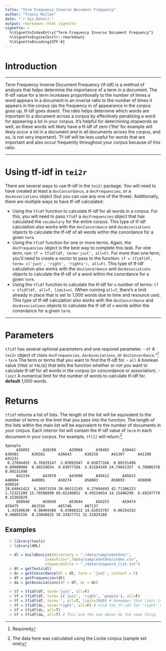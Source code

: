 ```yaml
---
title: "Term Frequency Inverse Document Frequency"
author: "Travis Mullen"
date: "`r Sys.Date()`"
output: rmarkdown::html_vignette
vignette: >
  %\VignetteIndexEntry{"Term Frequency Inverse Document Frequency"}
  %\VignetteEngine{knitr::rmarkdown}
  %\VignetteEncoding{UTF-8}
---
```

# Introduction
***

Term Frequency Inverse Document Frequency (tf-idf) is a method of analysis that helps determine the importance of a term in a document.  The tf-idf value for a term increases proportionally to the number of times a word appears in a document in an inverse ratio to the number of times it appears in the corpus (as the frequency in of appearance in the corpus goes up, tf-idf goes down).  The ratio helps determine which words are important to a document across a corpus by effectively penalizing a word for appearing a lot in your corpus.  It's helpful for determining stopwords as well, as these words will likely have a tf-idf of zero ('the' for example will likely occur a lot in a document _and_ in all documents across the corpus, and so, is not very important).  Tf-idf will be less useful for words that are important and also occur frequently throughout your corpus because of this ratio.

***
# Using tf-idf in `tei2r`
There are several ways to use tf-idf in the `tei2r` package. You will need to have created at least a `docConcordance`, a `docFrequencies`, or a `docAssociations` object (but you can use any one of the three).  Additionally, there are multiple ways to have tf-idf calculated:

  - Using the `tfidf` function to calculate tf-idf for all words in a corpus.  For this, you will need to pass `tfidf` a `docFrequencies` object that has calculated the `vocabulary` for the entire corpus.  This type of tf-idf calculation also works with the `docConcordance` and `docAssociations` objects to calculate the tf-idf of all words within the conordance for a given `term`.
  - Using the `tfidf` function for one or more terms.  Again, the `docFrequencies` object is the best way to complete this task.  For one term, run: `tf = tfidf(df, term='just', all=F)`. For more than one term, you'll need to create a vector to pass to the function: `tf = tfidf(df, term= c('just', 'right', 'rights'), all=F)`. This type of tf-idf calculation also works with the `docConcordance` and `docAssociations` objects to calculate the tf-idf of a word within the conordance for a given `term`.
  - Using the `tfidf` function to calculate the tf-idf for `n` number of terms: `tf = tfidf(df, all=T, limit=n)`. (When running `all=T`, there's a limit already in place that is set to 1,000 words due to time and resource use). This type of tf-idf calculation also works with the `docConcordance` and `docAssociations` objects to calculate the tf-idf of `n` words within the conordance for a given `term`.

***
# Parameters
`tfidf` has several optional parameters and one required parameter.
  - `df` A `tei2r` object of class `docFrequencies`, `docAssociations`, or `docConcordance`.<span style="color: red">*</span>^[Required]
  - `term` The term or terms that you want to find the tf-idf for.
  - `all` A boolean value (`TRUE` or `FALSE`) that tells the function whether or not you want to calculate tf-idf for all words in the corpus (or concordance or association).
  - `limit` A numerical limit for the number of words to calculate tf-idf for.  __default__ 1,000 words.

# Returns
`tfidf` returns a list of lists.  The length of the list will be equivalent to the number of terms or the limit that you pass into the function.  The length of the lists within the main list will be equivalent to the number of documents in your corpus.  Each interior list will contain the tf-idf value of `term` in each document in your corpus.  For example, `tf[1]` will return:^[The data here was calculated using the Locke corpus (sample set one)]

```
$people
     A26092      A28298      A29968      A30402      A30442      A30483      A36581      A36643      A38258      A41307      A41308      A42231 
 0.27694493  0.76929147  2.03092947  0.03077166  0.09231498  0.00000000  0.49234654  0.03077166  5.81584349 24.74041357  4.70806378  0.09231498 
     A42234      A43978      A43998      A45612      A45613      A48884      A48901      A50274      A50883      A50893      A50898      A50919 
28.64841422  6.36973334 20.06312145  0.27694493 42.71106223  1.72321289 15.78586090 89.02240852  0.49234654 14.15496299  8.49297779  0.15385829 
     A50948      A50949      A53044      A56253      A59474      A59475      A61556      A85746      A87137 
 1.41549630  0.98469308  0.43080322 14.61653787  0.06154332  0.40003156  0.33848825 10.33927731 32.31024160 
```

## Examples

```r
  > library(tools)
  > library(XML)
  
  > dl = buildDocList(directory = "./data/sampleSetOne/", 
                  indexFile="./data/sampleSetOne/index.csv", 
                  stopwordsFile = "./data/stopword_list.txt")
  > dt = getTexts(dl)
  > dc = getConcordance(dt = dt, term = 'just', context = 5)
  > df = getFrequencies(dt)
  > da = getAssociations(df = df, dc = dc)
  
  > tf = tfidf(df, term='just', all=F)
  > tf = tfidf(df, term= c('just', 'right', 'people'), all=F)
  > tf = tfidf(df, term='', all=T, limit=2000) # Remember that limit is defaulted to 1,000
  > tf = tfidf(dc, term='right', all=F) # Find the tf-idf for 'right' within concordance for 'just'
  > tf = tfidf(dc, all=T)
  > tf = tfidf(da, all=T) # This and the one above do the same thing.
```
